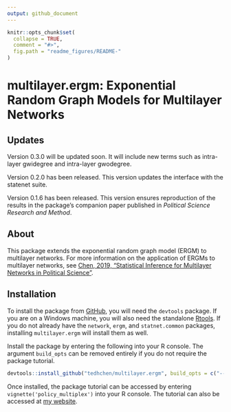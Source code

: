 ```yaml
---
output: github_document
---
```


<!-- README.md is generated from README.Rmd. Please edit that file -->

```r
knitr::opts_chunk$set(
  collapse = TRUE,
  comment = "#>",
  fig.path = "readme_figures/README-"
)
```

# multilayer.ergm: Exponential Random Graph Models for Multilayer Networks

## Updates
Version 0.3.0 will be updated soon. It will include new terms such as intra-layer gwidegree and intra-layer gwodegree.

Version 0.2.0 has been released. This version updates the interface with the statenet suite.

Version 0.1.6 has been released. This version ensures reproduction of the results in the package's companion paper published in _Political Science Research and Method_.

## About 

This package extends the exponential random graph model (ERGM) to multilayer networks. For more information on the application of ERGMs to multilayer networks, see [Chen, 2019, "Statistical Inference for Multilayer Networks in Political Science"](https://papers.ssrn.com/sol3/papers.cfm?abstract_id=3189835).

## Installation

To install the package from [GitHub](https://github.com/tedhchen/multilayer.ergm), you will need the `devtools` package. If you are on a Windows machine, you will also need the standalone [Rtools](https://cran.r-project.org/bin/windows/Rtools/). If you do not already have the `network`, `ergm`, and `statnet.common` packages, installing `multilayer.ergm` will install them as well. 

Install the package by entering the following into your R console. The argument ``build_opts`` can be removed entirely if you do not require the package tutorial. 
```r
devtools::install_github("tedhchen/multilayer.ergm", build_opts = c("--no-resave-data", "--no-manual"))
```

Once installed, the package tutorial can be accessed by entering ```vignette('policy_multiplex')``` into your R console. The tutorial can also be accessed at [my website](https://tedhchen.com/pages/policy_multiplex.html).



